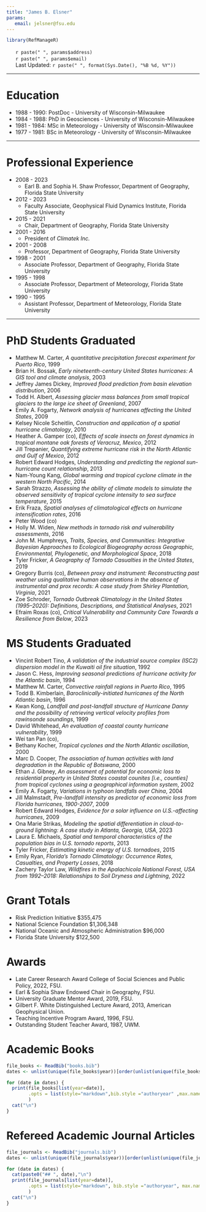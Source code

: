 ```yaml
---
title: "James B. Elsner"
params:
   email: jelsner@fsu.edu
---
```


<!--html_preserve-->
<style type="text/css">
ul.CV {
list-style-type: none;
}
</style>
<!--/html_preserve-->

```r
library(RefManageR)
```

<ul class="CV">
<li><i class="fa fa-home" aria-hidden="true"></i>  `r paste(" ", params$address)`</li>
<li><i class="fa fa-envelope-o" aria-hidden="true"></i>  `r paste(" ", params$email)`</li>
<li><i class="fa fa-clock-o" aria-hidden="true"></i> Last Updated: `r paste(" ", format(Sys.Date(), "%B %d, %Y"))`</li>
</ul>

*************

# Education

* 1988 - 1990: PostDoc - University of Wisconsin-Milwaukee
* 1984 - 1988: PhD in Geosciences - University of Wisconsin-Milwaukee
* 1981 - 1984: MSc in Meteorology - University of Wisconsin-Milwaukee
* 1977 - 1981: BSc in Meteorology - University of Wisconsin-Milwaukee

*************

# Professional Experience
* 2008 - 2023
    + Earl B. and Sophia H. Shaw Professor, Department of Geography, Florida State University
* 2012 - 2023
    + Faculty Associate, Geophysical Fluid Dynamics Institute, Florida State University
* 2015 - 2021
    + Chair, Department of Geography, Florida State University
* 2001 - 2016
    + President of *Climatek Inc.*
* 2001 - 2008
    + Professor, Department of Geography, Florida State University
* 1998 - 2001
    + Associate Professor, Department of Geography, Florida State University
* 1995 - 1998
    + Associate Professor, Department of Meteorology, Florida State University
* 1990 - 1995
    + Assistant Professor, Department of Meteorology, Florida State University

*************

# PhD Students Graduated

- Matthew M. Carter, _A quantitative precipitation forecast experiment for Puerto Rico_, 1999
- Brian H. Bossak, _Early nineteenth-century United States hurricanes: A GIS tool and climate analysis_, 2003
- Jeffrey James Dickey, _Improved flood prediction from basin elevation distribution_, 2006
- Todd H. Albert, _Assessing glacier mass balances from small tropical glaciers to the large ice sheet of Greenland_, 2007
- Emily A. Fogarty, _Network analysis of hurricanes affecting the United States_, 2009
- Kelsey Nicole Scheitlin, _Construction and application of a spatial hurricane climatology_, 2010
- Heather A. Gamper (co), _Effects of scale insects on forest dynamics in tropical montane oak forests of Veracruz, Mexico_, 2012
- Jill Trepanier, _Quantifying extreme hurricane risk in the North Atlantic and Gulf of Mexico_, 2012
- Robert Edward Hodges, _Understanding and predicting the regional sun-hurricane count relationship_, 2013
- Nam-Young Kang, _Global warming and tropical cyclone climate in the western North Pacific_, 2014
- Sarah Strazzo, _Assessing the ability of climate models to simulate the observed sensitivity of tropical cyclone intensity to sea surface temperature_, 2015
- Erik Fraza, _Spatial analyses of climatological effects on hurricane intensification rates_, 2016
- Peter Wood (co)
- Holly M. Widen, _New methods in tornado risk and vulnerability assessments_, 2016
- John M. Humphreys, _Traits, Species, and Communities: Integrative Bayesian Approaches to Ecological Biogeography across Geographic, Environmental, Phylogenetic, and Morphological Space_, 2018
- Tyler Fricker, _A Geography of Tornado Casualties in the United States_, 2019
- Gregory Burris (co), _Between proxy and instrument: Reconstructing past weather using qualitative human observations in the absence of instrumental and prox records: A case study from Shirley Plantation, Virginia_, 2021
- Zoe Schroder, _Tornado Outbreak Climatology in the United States (1995–2020): Definitions, Descriptions, and Statistical Analyses_, 2021
- Efraim Roxas (co), _Critical Vulnerability and Community Care Towards a Resilience from Below_, 2023

# MS Students Graduated

- Vincint Robert Tino, _A validation of the industrial source complex (ISC2) dispersion model in the Kuwaiti oil fire situation_, 1992 
- Jason C. Hess, _Improving seasonal predictions of hurricane activity for the Atlantic basin_, 1994
- Matthew M. Carter, _Convective rainfall regions in Puerto Rico_, 1995
- Todd B. Kimberlain, _Baroclinically-initiated hurricanes of the North Atlantic basin_, 1996
- Kwan Kong, _Landfall and post-landfall structure of Hurricane Danny and the possibility of retrieving vertical velocity profiles from rawinsonde soundings_, 1999
- David Whitehead, _An evaluation of coastal county hurricane vulnerability_, 1999
- Wei tan Pan (co), 
- Bethany Kocher, _Tropical cyclones and the North Atlantic oscillation_, 2000
- Marc D. Cooper, _The association of human activities with land degradation in the Republic of Botswana_, 2000
- Ethan J. Gibney, _An assessment of potential for economic loss to residential property in United States coastal counites [i.e., counties] from tropical cyclones using a geographical information system_, 2002
- Emily A. Fogarty, _Variations in typhoon landfalls over China_, 2004
- Jill Malmstadt, _Pre-landfall intensity as predictor of economic loss from Florida hurricanes, 1900-2007_, 2009
- Robert Edward Hodges, _Evidence for a solar influence on U.S.-affecting hurricanes_, 2009
- Ona Marie Strikas, _Modeling the spatial differentiation in cloud-to-ground lightning: A case study in Atlanta, Georgia, USA_, 2023
- Laura E. Michaels, _Spatial and temporal characteristics of the population bias in U.S. tornado reports_, 2013
- Tyler Fricker, _Estimating kinetic energy of U.S. tornadoes_, 2015
- Emily Ryan, _Florida's Tornado Climatology: Occurrence Rates, Casualties, and Property Losses_, 2018
- Zachery Taylor Law, _Wildfires in the Apalachicola National Forest, USA from 1992–2018: Relationships to Soil Dryness and Lightning_, 2022

# Grant Totals

* Risk Prediction Initiative $355,475
* National Science Foundation $1,306,348 
* National Oceanic and Atmospheric Administration $96,000
* Florida State University $122,500

# Awards

* Late Career Research Award College of Social Sciences and Public Policy, 2022, FSU.
* Earl & Sophia Shaw Endowed Chair in Geography, FSU.
* University Graduate Mentor Award, 2019, FSU.
* Gilbert F. White Distinguished Lecture Award, 2013, American Geophysical Union.
* Teaching Incentive Program Award, 1996, FSU.
* Outstanding Student Teacher Award, 1987, UWM.

# Academic Books

```r
file_books <- ReadBib("books.bib")
dates <- unlist(unique(file_books$year))[order(unlist(unique(file_books$year)),decreasing = TRUE)]

for (date in dates) {
  print(file_books[list(year=date)],
        .opts = list(style="markdown",bib.style ="authoryear" ,max.names = 10, dashed=FALSE)
        )
  cat("\n")
}
```

# Refereed Academic Journal Articles

```r
file_journals <- ReadBib("journals.bib")
dates <- unlist(unique(file_journals$year))[order(unlist(unique(file_journals$year)), decreasing = TRUE)]

for (date in dates) {
  cat(paste0("## ", date),"\n")
  print(file_journals[list(year=date)],
        .opts = list(style="markdown", bib.style ="authoryear", max.names = 10, dashed=FALSE)
        )
  cat("\n")
}
```
